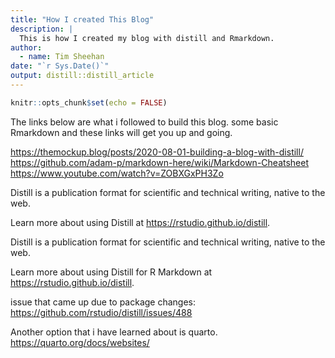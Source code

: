 ```yaml
---
title: "How I created This Blog"
description: |
  This is how I created my blog with distill and Rmarkdown.
author:
  - name: Tim Sheehan 
date: "`r Sys.Date()`"
output: distill::distill_article
---
```


```r
knitr::opts_chunk$set(echo = FALSE)
```


The links below are what i followed to build this blog. some basic Rmarkdown and these links will get you up and going.

<https://themockup.blog/posts/2020-08-01-building-a-blog-with-distill/>
<https://github.com/adam-p/markdown-here/wiki/Markdown-Cheatsheet>
<https://www.youtube.com/watch?v=ZOBXGxPH3Zo>

Distill is a publication format for scientific and technical writing, native to the web.

Learn more about using Distill at <https://rstudio.github.io/distill>.

Distill is a publication format for scientific and technical writing, native to the web. 

Learn more about using Distill for R Markdown at <https://rstudio.github.io/distill>.

issue that came up due to package changes: <https://github.com/rstudio/distill/issues/488>

Another option that i have learned about is quarto. <https://quarto.org/docs/websites/>





